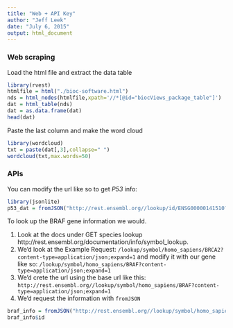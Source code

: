 ```yaml
---
title: "Web + API Key"
author: "Jeff Leek"
date: "July 6, 2015"
output: html_document
---
```


### Web scraping 

Load the html file and extract the data table
```r
library(rvest)
htmlfile = html("./bioc-software.html")
nds = html_nodes(htmlfile,xpath='//*[@id="biocViews_package_table"]')
dat = html_table(nds)
dat = as.data.frame(dat)
head(dat)
```

Paste the last column and make the word cloud

```r
library(wordcloud)
txt = paste(dat[,3],collapse=" ")
wordcloud(txt,max.words=50)
```

### APIs

You can modify the url like so to get _P53_ info:

```r
library(jsonlite)
p53_dat = fromJSON("http://rest.ensembl.org//lookup/id/ENSG00000141510?content-type=application/json;expand=1")
```

To look up the BRAF gene information we would. 

1. Look at the docs under GET species lookup http://rest.ensembl.org/documentation/info/symbol_lookup. 
2. We'd look at the Example Request: `/lookup/symbol/homo_sapiens/BRCA2?content-type=application/json;expand=1` and modify it with our gene like so: 
`/lookup/symbol/homo_sapiens/BRAF?content-type=application/json;expand=1`
3. We'd crete the url using the base url like this: `http://rest.ensembl.org//lookup/symbol/homo_sapiens/BRAF?content-type=application/json;expand=1`
4. We'd request the information with `fromJSON`
```r
braf_info = fromJSON("http://rest.ensembl.org//lookup/symbol/homo_sapiens/BRAF?content-type=application/json;expand=1")
braf_info$id
```

